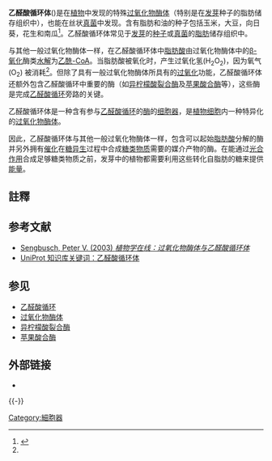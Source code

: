 '''乙醛酸循环体'''({{lang|en|Glyoxysome}})是在[[植物|植物]]中发现的特殊[[过氧化物酶体|过氧化物酶体]]（特别是在[[发芽|发芽]]种子的脂肪储存组织中），也能在丝状[[真菌|真菌]]中发现。含有脂肪和油的种子包括玉米，大豆，向日葵，花生和南瓜<ref name=":0">{{Cite journal|last=Graham|first=Ian A.|date=2008-01-01|title=Seed Storage Oil Mobilization|url=https://dx.doi.org/10.1146/annurev.arplant.59.032607.092938|journal=Annual Review of Plant Biology|volume=59|issue=1|pages=115–142|doi=10.1146/annurev.arplant.59.032607.092938|pmid=18444898}}</ref>。乙醛酸循环体常见于[[发芽|发芽]]的[[种子|种子]]或[[真菌|真菌]]的[[脂肪|脂肪]]储存组织中。

与其他一般过氧化物酶体一样，在乙醛酸循环体中[[脂肪酸|脂肪酸]]由过氧化物酶体中的[[β-氧化|β-氧化]]酶类[[水解|水解]]为[[乙酰-CoA|乙酰-CoA]]。当脂肪酸被氧化时，产生过氧化氢(H<sub>2</sub>O<sub>2</sub>)，因为氧气(O<sub>2</sub>) 被消耗<ref name=":0" />。但除了具有一般过氧化物酶体所具有的[[过氧化|过氧化]]功能，乙醛酸循环体还额外包含乙醛酸循环中重要的酶（如[[异柠檬酸裂合酶|异柠檬酸裂合酶]]及[[苹果酸合酶|苹果酸合酶]]等），这些酶是完成[[乙醛酸循环|乙醛酸循环]]旁路的关键。

乙醛酸循环体是一种含有参与[[乙醛酸循环|乙醛酸循环]]的[[酶|酶]]的[[细胞器|细胞器]]，是[[植物|植物]][[细胞|细胞]]内一种特异化的[[过氧化物酶体|过氧化物酶体]]。

因此，乙醛酸循环体与其他一般过氧化物酶体一样，包含可以起始[[脂肪酸|脂肪酸]]分解的酶并另外拥有[[催化|催化]]在[[糖异生|糖异生]]过程中合成[[糖类物质|糖类物质]]需要的媒介产物的酶。在能通过[[光合作用|光合作用]]合成足够糖类物质之前，发芽中的植物都需要利用这些转化自脂肪的糖来提供[[能量|能量]]。

==註釋==
{{Reflist}}

==参考文献==
{{refbegin}}
*[https://web.archive.org/web/20060106001815/http://www.biologie.uni-hamburg.de/b-online/e23/23c.htm Sengbusch, Peter V. (2003) ''植物学在线：过氧化物酶体与乙醛酸循环体'']
*[http://www.expasy.org/cgi-bin/get-entries?KW=Glyoxysome UniProt 知识库关键词：乙醛酸循环体]{{Dead link}}
{{refend}}

==参见==
*[[乙醛酸循环|乙醛酸循环]]
*[[过氧化物酶体|过氧化物酶体]]
*[[异柠檬酸裂合酶|异柠檬酸裂合酶]]
*[[苹果酸合酶|苹果酸合酶]]

==外部链接==
*{{MeshNumber|A11.284.195.190.500.585.250|Glyoxysomes}}
{{-}}
{{细胞结构}}

[[Category:細胞器|Category:細胞器]]